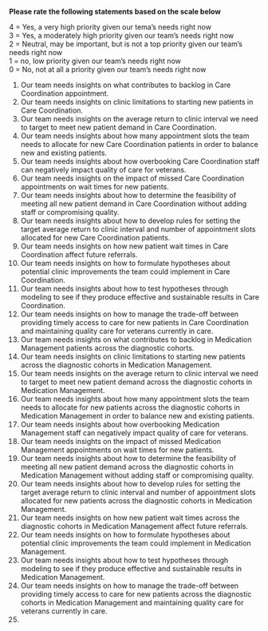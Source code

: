 **Please rate the following statements based on the scale below**  

4 = Yes, a very high priority given our tema's needs right now  
3 = Yes, a moderately high priority given our team's needs right now  
2 = Neutral, may be important, but is not a top priority given our team's needs right now  
1 = no, low priority given our team's needs right now  
0 = No, not at all a priority given our team's needs right now  


1. Our team needs insights on what contributes to backlog in Care Coordination appointment.  
2. Our team needs insights on clinic limitations to starting new patients in Care Coordination.  
3. Our team needs insights on the average return to clinic interval we need to target to meet new patient demand in Care Coordination.   
4. Our team needs insights about how many appointment slots the team needs to allocate for new Care Coordination patients in order to balance new and existing patients.  
5. Our team needs insights about how overbooking Care Coordination staff can negatively impact quality of care for veterans.  
6. Our team needs insights on the impact of missed Care Coordination appointments on wait times for new patients.  
7. Our team needs insights about how to determine the feasibility of meeting all new patient demand in Care Coordination without adding staff or compromising quality.  
8. Our team needs insights about how to develop rules for setting the target average return to clinic interval and number of appointment slots allocated for new Care Coordination patients.  
9. Our team needs insights on how new patient wait times in Care Coordination affect future referrals.  
10. Our team needs insights on how to formulate hypotheses about potential clinic improvements the team could implement in Care Coordination.  
11. Our team needs insights about how to test hypotheses through modeling to see if they produce effective and sustainable results in Care Coordination.   
12. Our team needs insights on how to manage the trade-off between providing timely access to care for new patients in Care Coordination and maintaining quality care for veterans currently in care.  
13. Our team needs insights on what contributes to backlog in Medication Management patients across the diagnostic cohorts.
14. Our team needs insights on clinic limitations to starting new patients across the diagnostic cohorts in Medication Management.
15. Our team needs insights on the average return to clinic interval we need to target to meet new patient demand across the diagnostic cohorts in Medication Management.  
16. Our team needs insights about how many appointment slots the team needs to allocate for new patients across the diagnostic cohorts in Medication Management in order to balance new and existing patients.  
17. Our team needs insights about how overbooking Medication Management staff can negatively impact quality of care for veterans.  
18. Our team needs insights on the impact of missed Medication Management appointments on wait times for new patients.  
19. Our team needs insights about how to determine the feasibility of meeting all new patient demand across the diagnostic cohorts in Medication Management without adding staff or compromising quality.  
20. Our team needs insights about how to develop rules for setting the target average return to clinic interval and number of appointment slots allocated for new patients across the diagnostic cohorts in Medication Management.  
21. Our team needs insights on how new patient wait times across the diagnostic cohorts in Medication Management affect future referrals.  
22. Our team needs insights on how to formulate hypotheses about potential clinic improvements the team could implement in Medication Management.
23. Our team needs insights about how to test hypotheses through modeling to see if they produce effective and sustainable results in Medication Management.   
24. Our team needs insights on how to manage the trade-off between providing timely access to care for new patients across the diagnostic cohorts in Medication Management and maintaining quality care for veterans currently in care.  
13.

